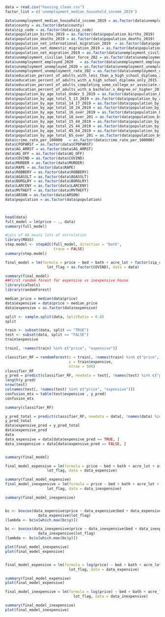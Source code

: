 ```{r}
data = read.csv("housing_clean.csv")
factor_list = c('unemployment_median_household_income_2019')

data$unemployment_median_household_income_2019 = as.factor(data$unemployment_median_household_income_2019)
data$county = as.factor(data$county)
data$zip_code = as.factor(data$zip_code)
data$population_births_2019 = as.factor(data$population_births_2019)
data$population_deaths_2019 = as.factor(data$population_deaths_2019)
data$population_net_international_migration_2019  = as.factor(data$population_net_international_migration_2019 )
data$population_net_domestic_migration_2019 = as.factor(data$population_net_domestic_migration_2019)
data$population_net_migration_2019 = as.factor(data$unemployment_civilian_labor_force_202)
data$unemployment_civilian_labor_force_202 = as.factor(data$unemployment_median_household_income_2019)
data$unemployment_employed_2020   = as.factor(data$unemployment_employed_2020)
data$unemployment_unemployed_2020 = as.factor(data$unemployment_unemployed_2020)
data$unemployment_unemployment_rate_202 = as.factor(data$unemployment_unemployment_rate_202)
data$education_percent_of_adults_with_less_than_a_high_school_diploma_2015.19 = as.factor(data$education_percent_of_adults_with_less_than_a_high_school_diploma_2015.19)
data$education_percent_of_adults_with_a_high_school_diploma_only_2015.19 = as.factor(data$education_percent_of_adults_with_a_high_school_diploma_only_2015.19)
data$education_percent_of_adults_completing_some_college_or_associate.s_degree_2015.19 = as.factor(data$education_percent_of_adults_completing_some_college_or_associate.s_degree_2015.19)
data$education_percent_of_adults_with_a_bachelor.s_degree_or_higher_2015.19 = as.factor(data$education_percent_of_adults_with_a_bachelor.s_degree_or_higher_2015.19)
data$population_by_age_total_Under_5_2019 = as.factor(data$population_by_age_total_Under_5_2019)
data$population_by_age_total_5_13_2019 = as.factor(data$population_by_age_total_5_13_2019)
data$population_by_age_total_14_17_2019 = as.factor(data$population_by_age_total_14_17_2019)
data$population_by_age_total_18_24_2019 = as.factor(data$population_by_age_total_18_24_2019)
data$population_by_age_total_16_over_2019 = as.factor(data$population_by_age_total_16_over_2019)
data$population_by_age_total_18_over_201 = as.factor(data$population_by_age_total_18_over_201)
data$population_by_age_total_15_44_2019 = as.factor(data$population_by_age_total_15_44_2019)
data$population_by_age_total_25_44_2019 = as.factor(data$population_by_age_total_25_44_2019)
data$population_by_age_total_45_64_2019 = as.factor(data$population_by_age_total_45_64_2019)
data$population_by_age_total_65_over_201 = as.factor(data$population_by_age_total_65_over_201)
data$crime_rate_per_100000   = as.factor(data$crime_rate_per_100000)
data$CPOPARST = as.factor(data$CPOPARST)
data$AG_ARRST = as.factor(data$AG_ARRST)
data$AG_OFF = as.factor(data$AG_OFF)
data$COVIND = as.factor(data$COVIND)
data$MURDER = as.factor(data$MURDER)
data$RAPE = as.factor(data$RAPE)
data$ROBBERY = as.factor(data$ROBBERY)
data$AGASSLT = as.factor(data$AGASSLT)
data$BURGLRY = as.factor(data$BURGLRY)
data$LARCENY = as.factor(data$LARCENY)
data$MVTHEFT = as.factor(data$MVTHEFT)
data$ARSON = as.factor(data$ARSON)
data$population = as.factor(data$population)



head(data)
full_model = lm(price ~ ., data)
summary(full_model)

#Lots of NA means lots of correlation 
library(MASS)
step.model <- stepAIC(full_model, direction = "both", 
                      trace = FALSE)
summary(step.model)

final_model = lm(formula = price ~ bed + bath + acre_lot + factor(zip_code) + house_size + 
                   lot_flag + as.factor(COVIND), data = data)

summary(final_model)
##First random forest for expensive vs inexpensive house
library(caTools)
library(randomForest)

median_price = median(data$price)
data$expensive = data$price > median_price
data$expensive = as.factor(data$expensive)

split <- sample.split(data, SplitRatio = 0.8)
split

train <- subset(data, split == "TRUE")
test <- subset(data, split == "FALSE")
train$expensive

train[, !names(train) %in% c("price", "expensive")] 

classifier_RF = randomForest(x = train[, !names(train) %in% c("price", "expensive")],
                             y = train$expensive,
                             ntree = 500)
classifier_RF
y_pred = predict(classifier_RF, newdata = test[, !names(test) %in% c("price", "expensive")] )
length(y_pred)
nrow(test)
colnames(test[, !names(test) %in% c("price", "expensive")])
confusion_mtx = table(test$expensive , y_pred)
confusion_mtx

summary(classifier_RF)

y_pred_total = predict(classifier_RF, newdata = data[, !names(data) %in% c("price", "expensive")] )
y_pred_total
data$expensive_pred = y_pred_total
data$expensive_pred
data
data_expensive = data[data$expensive_pred == TRUE, ]
data_inexpensive = data[data$expensive_pred == FALSE, ]


summary(final_model)

final_model_expensive = lm(formula = price ~ bed + bath + acre_lot + as.factor(zip_code) + house_size + 
                   lot_flag, data = data_expensive)

summary(final_model_expensive)
final_model_inexpensive = lm(formula = price ~ bed + bath + acre_lot + as.factor(zip_code) + house_size + 
                   lot_flag, data = data_inexpensive)

summary(final_model_inexpensive)


bc <- boxcox(data_expensive$price ~ data_expensive$bed + data_expensive$bath + data_expensive$acre_lot + as.factor(data_expensive$zip_code) + data_expensive$house_size + 
               data_expensive$lot_flag)
(lambda <- bc$x[which.max(bc$y)])

bc <- boxcox(data_inexpensive$price ~ data_inexpensive$bed + data_inexpensive$bath + data_inexpensive$acre_lot + as.factor(data_inexpensive$zip_code) + data_inexpensive$house_size + 
               data_inexpensive$lot_flag)
(lambda <- bc$x[which.max(bc$y)])

plot(final_model_inexpensive)
plot(final_model_expensive)


final_model_expensive = lm(formula = log(price) ~ bed + bath + acre_lot + as.factor(zip_code) + house_size + 
                             lot_flag, data = data_expensive)

summary(final_model_expensive)
plot(final_model_expensive)

final_model_inexpensive = lm(formula = log(price) ~ bed + bath + acre_lot + as.factor(zip_code) + house_size + 
                               lot_flag, data = data_inexpensive)

summary(final_model_inexpensive)
plot(final_model_inexpensive)
```